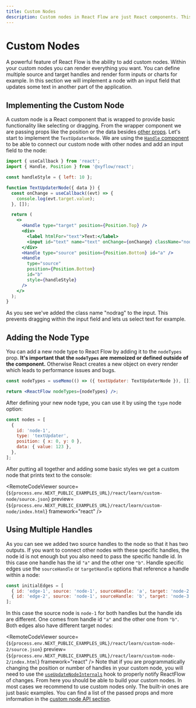 ```yaml
---
title: Custom Nodes
description: Custom nodes in React Flow are just React components. This guide shows you how to implement your own nodes complete with target/source handles.
---
```


# Custom Nodes

A powerful feature of React Flow is the ability to add custom nodes. Within your custom nodes you can render everything you want. You can define multiple source and target handles and render form inputs or charts for example. In this section we will implement a node with an input field that updates some text in another part of the application.

## Implementing the Custom Node

A custom node is a React component that is wrapped to provide basic functionality like selecting or dragging. From the wrapper component we are passing props like the position or the data besides [other props](/api-reference/types/node-props). Let's start to implement the `TextUpdaterNode`. We are using the [`Handle` component](/api-reference/components/handle) to be able to connect our custom node with other nodes and add an input field to the node:

```jsx
import { useCallback } from 'react';
import { Handle, Position } from '@xyflow/react';

const handleStyle = { left: 10 };

function TextUpdaterNode({ data }) {
  const onChange = useCallback((evt) => {
    console.log(evt.target.value);
  }, []);

  return (
    <>
      <Handle type="target" position={Position.Top} />
      <div>
        <label htmlFor="text">Text:</label>
        <input id="text" name="text" onChange={onChange} className="nodrag" />
      </div>
      <Handle type="source" position={Position.Bottom} id="a" />
      <Handle
        type="source"
        position={Position.Bottom}
        id="b"
        style={handleStyle}
      />
    </>
  );
}
```

As you see we've added the class name "nodrag" to the input. This prevents dragging within the input field and lets us select text for example.

## Adding the Node Type

You can add a new node type to React Flow by adding it to the `nodeTypes` prop. **It's important that the `nodeTypes` are memoized or defined outside of the component.** Otherwise React creates a new object on every render which leads to performance issues and bugs.

```jsx
const nodeTypes = useMemo(() => ({ textUpdater: TextUpdaterNode }), []);

return <ReactFlow nodeTypes={nodeTypes} />;
```

After defining your new node type, you can use it by using the `type` node option:

```js
const nodes = [
  {
    id: 'node-1',
    type: 'textUpdater',
    position: { x: 0, y: 0 },
    data: { value: 123 },
  },
];
```

After putting all together and adding some basic styles we get a custom node that prints text to the console:


<RemoteCodeViewer
  source={`${process.env.NEXT_PUBLIC_EXAMPLES_URL}/react/learn/custom-node/source.json`}
  preview={`${process.env.NEXT_PUBLIC_EXAMPLES_URL}/react/learn/custom-node/index.html`}
  framework="react"
/>

## Using Multiple Handles

As you can see we added two source handles to the node so that it has two outputs. If you want to connect other nodes with these specific handles, the node id is not enough but you also need to pass the specific handle id. In this case one handle has the id `"a"` and the other one `"b"`. Handle specific edges use the `sourceHandle` or `targetHandle` options that reference a handle within a node:

```js
const initialEdges = [
  { id: 'edge-1', source: 'node-1', sourceHandle: 'a', target: 'node-2' },
  { id: 'edge-2', source: 'node-1', sourceHandle: 'b', target: 'node-3' },
];
```

In this case the source node is `node-1` for both handles but the handle ids are different. One comes from handle id `"a"` and the other one from `"b"`. Both edges also have different target nodes:

<RemoteCodeViewer
  source={`${process.env.NEXT_PUBLIC_EXAMPLES_URL}/react/learn/custom-node-2/source.json`}
  preview={`${process.env.NEXT_PUBLIC_EXAMPLES_URL}/react/learn/custom-node-2/index.html`}
  framework="react"
/>
Note that if you are programmatically changing the position or number of handles
in your custom node, you will need to use the [`useUpdateNodeInternals`](/api-reference/hooks/use-update-node-internals)
hook to properly notify ReactFlow of changes. From here you should be able to build
your custom nodes. In most cases we recommend to use custom nodes only. The built-in
ones are just basic examples. You can find a list of the passed props and more information
in the [custom node API section](/api-reference/types/node-props).
